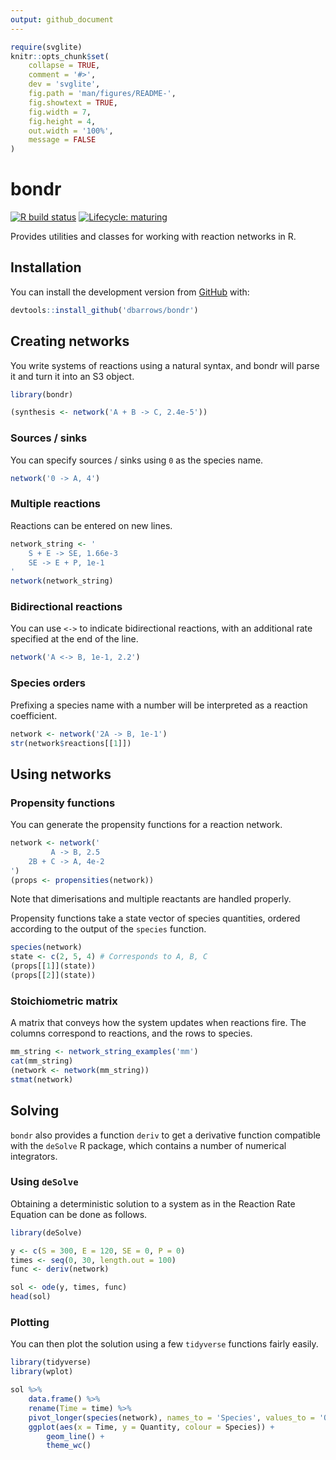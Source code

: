 ```yaml
---
output: github_document
---
```


<!-- README.md is generated from README.Rmd. Please edit that file -->

```r
require(svglite)
knitr::opts_chunk$set(
    collapse = TRUE,
    comment = '#>',
    dev = 'svglite',
    fig.path = 'man/figures/README-',
    fig.showtext = TRUE,
    fig.width = 7,
    fig.height = 4,
    out.width = '100%',
    message = FALSE
)
```

# bondr

<!-- badges: start -->
[![R build status](https://github.com/dbarrows/bondr/workflows/R-CMD-check/badge.svg)](https://github.com/dbarrows/bondr/actions)
[![Lifecycle: maturing](https://img.shields.io/badge/lifecycle-maturing-blue.svg)](https://www.tidyverse.org/lifecycle/#maturing)
<!-- badges: end -->

Provides utilities and classes for working with reaction networks in R.

## Installation

You can install the development version from [GitHub](https://github.com/) with:

```r
devtools::install_github('dbarrows/bondr')
```
## Creating networks

You write systems of reactions using a natural syntax, and bondr will parse it and turn it into an S3 object.

```r
library(bondr)

(synthesis <- network('A + B -> C, 2.4e-5'))
```

### Sources / sinks

You can specify sources / sinks using `0` as the species name.

```r
network('0 -> A, 4')
```

### Multiple reactions

Reactions can be entered on new lines.

```r
network_string <- '
    S + E -> SE, 1.66e-3
    SE -> E + P, 1e-1
'
network(network_string)
```

### Bidirectional reactions

You can use `<->` to indicate bidirectional reactions, with an additional rate specified at the end of the line.

```r
network('A <-> B, 1e-1, 2.2')
```

### Species orders

Prefixing a species name with a number will be interpreted as a reaction coefficient.

```r
network <- network('2A -> B, 1e-1')
str(network$reactions[[1]])
```

## Using networks

### Propensity functions

You can generate the propensity functions for a reaction network.

```r
network <- network('
         A -> B, 2.5
    2B + C -> A, 4e-2
')
(props <- propensities(network))
```

Note that dimerisations and multiple reactants are handled properly.

Propensity functions take a state vector of species quantities, ordered according to the output of the `species` function.

```r
species(network)
state <- c(2, 5, 4) # Corresponds to A, B, C
(props[[1]](state))
(props[[2]](state))
```

### Stoichiometric matrix

A matrix that conveys how the system updates when reactions fire. The columns correspond to reactions, and the rows to species.

```r
mm_string <- network_string_examples('mm')
cat(mm_string)
(network <- network(mm_string))
stmat(network)
```

## Solving

`bondr` also provides a function `deriv` to get a derivative function compatible with the `deSolve` R package, which contains a number of numerical integrators.

### Using `deSolve`

Obtaining a deterministic solution to a system as in the Reaction Rate Equation can be done as follows.

```r
library(deSolve)

y <- c(S = 300, E = 120, SE = 0, P = 0)
times <- seq(0, 30, length.out = 100)
func <- deriv(network)

sol <- ode(y, times, func)
head(sol)
```

### Plotting

You can then plot the solution using a few `tidyverse` functions fairly easily.

```r
library(tidyverse)
library(wplot)

sol %>%
    data.frame() %>%
    rename(Time = time) %>%
    pivot_longer(species(network), names_to = 'Species', values_to = 'Quantity') %>%
    ggplot(aes(x = Time, y = Quantity, colour = Species)) +
        geom_line() +
        theme_wc()
```
